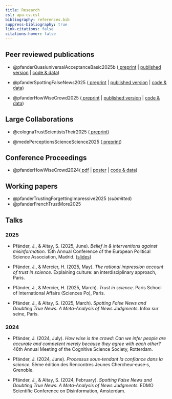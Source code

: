 ```yaml
---
title: Research
csl: apa-cv.csl
bibliography: references.bib
suppress-bibliography: true
link-citations: false
citations-hover: false
---
```


## Peer reviewed publications

-   @pfanderQuasiuniversalAcceptanceBasic2025b ([<i class="fas fa-file-pdf"></i> preprint](https://osf.io/preprints/osf/qc43v_v3) \| [<i class="fas fa-file-pdf"></i> published version](pdfs/2025_quasi_universal.pdf) \| [<i class="fab fa-github"></i> code & data](https://github.com/janpfander/everyone_trusts_science_abit))

-   @pfanderSpottingFalseNews2025 ([<i class="fas fa-file-pdf"></i> preprint](https://osf.io/preprints/osf/n9h4y) \| [<i class="fas fa-file-pdf"></i> published version](pdfs/2025_spotting_false.pdf) \| [<i class="fab fa-github"></i> code & data](https://github.com/janpfa/meta_news_judgement))

-   @pfanderHowWiseCrowd2025 ([<i class="fas fa-file-pdf"></i> preprint](pdfs/2025_cognition_preprint.pdf) \| [<i class="fas fa-file-pdf"></i> published version](pdfs/2025_how_wise.pdf) \| [<i class="fab fa-github"></i> code & data](https://github.com/janpfander/consensus_trust.git))

## Large Collaborations

-   @colognaTrustScientistsTheir2025 ([<i class="fas fa-file-pdf"></i> preprint](https://doi.org/10.31219/osf.io/6ay7s))

-   @medePerceptionsScienceScience2025 ([<i class="fas fa-file-pdf"></i> preprint](https://doi.org/10.31234/osf.io/jktsy))

## Conference Proceedings

-   @pfanderHowWiseCrowd2024([<i class="fas fa-file-pdf"></i> pdf](pdfs/2024_how_wise_cogsci.pdf) \| [<i class="fa-solid fa-person-chalkboard"></i>poster](talks/cogsci_2024.pdf) \| [<i class="fab fa-github"></i> code & data](https://github.com/janpfander/consensus_trust.git))

## Working papers

-   @pfanderTrustingForgettingImpressive2025 (*submitted*)
-   @pfanderFrenchTrustMore2025

## Talks

### 2025

- Pfänder, J., & Altay, S. (2025, June). *Belief in & interventions against misinformation*. 15th Annual Conference of the European Political Science Association, Madrid. ([<i class="fa-solid fa-person-chalkboard"></i>slides](https://janpfander.github.io/meta_misinformation_interventions/presentations/presentations.html))

- Pfänder, J., & Mercier, H. (2025, May). *The rational impression account of trust in science*. Explaining culture: an interdisciplinary approach, Paris.

-   Pfänder, J., & Mercier, H. (2025, March). *Trust in science*. Paris School of International Affairs (Sciences Po), Paris.

-   Pfänder, J., & Altay, S. (2025, March). *Spotting False News and Doubting True News. A Meta-Analysis of News Judgments*. Infox sur seine, Paris.

### 2024

-   Pfänder, J. (2024, July). *How wise is the crowd: Can we infer people are accurate and competent merely because they agree with each other?* 46th Annual Meeting of the Cognitive Science Society, Rotterdam.

-   Pfänder, J. (2024, June). *Processus sous-tendant la confiance dans la science.* 5ème édition des Rencontres Jeunes Chercheur·euse·s, Grenoble.

-   Pfänder, J., & Altay, S. (2024, February). *Spotting False News and Doubting True News: A Meta-Analysis of News Judgments.* EDMO Scientific Conference on Disinformation, Amsterdam.
